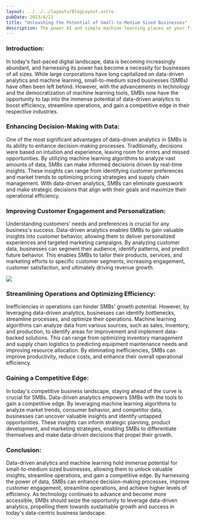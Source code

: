 ```yaml
---
layout: ../../../layouts/BlogLayout.astro
pubDate: 2023/4/11
title: "Unleashing the Potential of Small-to-Medium Sized Businesses"
description: The power AI and simple machine learning places at your fingertips.
---
```



### Introduction:

In today's fast-paced digital landscape, data is becoming increasingly abundant, and harnessing its power has become a necessity for businesses of all sizes. While large corporations have long capitalized on data-driven analytics and machine learning, small-to-medium sized businesses (SMBs) have often been left behind. However, with the advancements in technology and the democratization of machine learning tools, SMBs now have the opportunity to tap into the immense potential of data-driven analytics to boost efficiency, streamline operations, and gain a competitive edge in their respective industries.

### Enhancing Decision-Making with Data:

One of the most significant advantages of data-driven analytics in SMBs is its ability to enhance decision-making processes. Traditionally, decisions were based on intuition and experience, leaving room for errors and missed opportunities. By utilizing machine learning algorithms to analyze vast amounts of data, SMBs can make informed decisions driven by real-time insights. These insights can range from identifying customer preferences and market trends to optimizing pricing strategies and supply chain management. With data-driven analytics, SMBs can eliminate guesswork and make strategic decisions that align with their goals and maximize their operational efficiency.

### Improving Customer Engagement and Personalization:

Understanding customers' needs and preferences is crucial for any business's success. Data-driven analytics enables SMBs to gain valuable insights into customer behavior, allowing them to deliver personalized experiences and targeted marketing campaigns. By analyzing customer data, businesses can segment their audience, identify patterns, and predict future behavior. This enables SMBs to tailor their products, services, and marketing efforts to specific customer segments, increasing engagement, customer satisfaction, and ultimately driving revenue growth.

![](https://www.sudeep.co/images/post_images/2018-02-09-Understanding-the-Data-Science-Lifecycle/chart.png)

### Streamlining Operations and Optimizing Efficiency:

Inefficiencies in operations can hinder SMBs' growth potential. However, by leveraging data-driven analytics, businesses can identify bottlenecks, streamline processes, and optimize their operations. Machine learning algorithms can analyze data from various sources, such as sales, inventory, and production, to identify areas for improvement and implement data-backed solutions. This can range from optimizing inventory management and supply chain logistics to predicting equipment maintenance needs and improving resource allocation. By eliminating inefficiencies, SMBs can improve productivity, reduce costs, and enhance their overall operational efficiency.

### Gaining a Competitive Edge:

In today's competitive business landscape, staying ahead of the curve is crucial for SMBs. Data-driven analytics empowers SMBs with the tools to gain a competitive edge. By leveraging machine learning algorithms to analyze market trends, consumer behavior, and competitor data, businesses can uncover valuable insights and identify untapped opportunities. These insights can inform strategic planning, product development, and marketing strategies, enabling SMBs to differentiate themselves and make data-driven decisions that propel their growth.

### Conclusion:

Data-driven analytics and machine learning hold immense potential for small-to-medium sized businesses, allowing them to unlock valuable insights, streamline operations, and gain a competitive edge. By harnessing the power of data, SMBs can enhance decision-making processes, improve customer engagement, streamline operations, and achieve higher levels of efficiency. As technology continues to advance and become more accessible, SMBs should seize the opportunity to leverage data-driven analytics, propelling them towards sustainable growth and success in today's data-centric business landscape.
